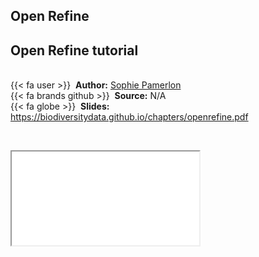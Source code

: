 ## Open Refine {.unnumbered}


::: {.callout-note icon=true appearance="simple"}
## Open Refine tutorial

<br />
{{< fa user >}} &nbsp;**Author:** [Sophie Pamerlon](https://www.patrinat.fr/fr/annuaire/sophie-pamerlon-6148)<br/>
{{< fa brands github >}} &nbsp;**Source:** N/A<br/>
{{< fa globe >}} &nbsp;**Slides:** <https://biodiversitydata.github.io/chapters/openrefine.pdf>
:::


<br />

<div class="container">
  <iframe class="responsive-iframe" src="openrefine.pdf"></iframe>
</div>
